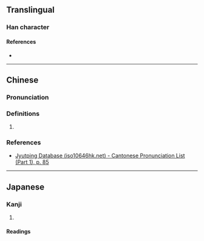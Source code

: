 {{character info}}
==Translingual==

===Han character===
{{Han char|rn=31|rad=囗|as=04|sn=7|four=|canj=WMF|ids=⿴囗不}}

====References====
* {{Han ref|kx=0217.110|dkj=04708|dj=0444.140|hdz=10714.080|uh=56E8|ud=22248}}

----

==Chinese==
{{zh-forms}}

===Pronunciation===
{{zh-pron
|m=piān
|c=pin1
|mc=y
|oc=y
|cat=
}}

===Definitions===
{{zh-hanzi}}

# {{rfdef|zh|sort=囗04}}

===References===
* [http://www.iso10646hk.net/jp/document/download.jsp Jyutping Database (iso10646hk.net) - Cantonese Pronunciation List (Part 1), p. 85]

----

==Japanese==

===Kanji===
{{ja-kanji|grade=|rs=囗04}}

# {{rfdef|ja|sort=囗04}}

====Readings====
{{ja-readings
|goon=へん
|kanon=へん
|kun=
}}